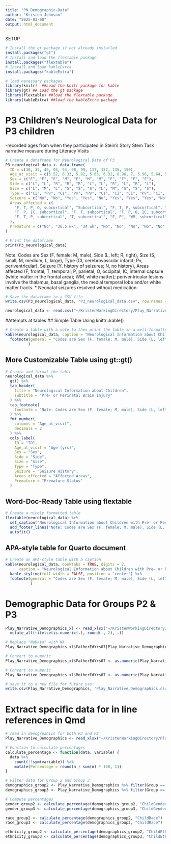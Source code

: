 ```yaml
---
title: "PN_Demographic-Data"
author: "Kristen Johnson"
date: "2025-03-08"
output: html_document
---
```


SETUP
```r
# Install the gt package if not already installed
install.packages("gt")
# Install and load the flextable package
install.packages("flextable")
# Install and load kableExtra
install.packages("kableExtra")

# load necessary packages
library(knitr)  ##Load the knitr package for kable
library(gt) ## Load the gt package
library(flextable) ##load the flextable package
library(kableExtra) ##load the kableExtra package
```

# P3 Children's Neurological Data for P3 children 
-recorded ages from when they participated in Stein's Story Stem Task narrative measure during Literacy Visits
```r
# Create a dataframe for Neurological Data of P3
P3_neurological_data <- data.frame(
  ID = c(30, 35, 46, 93, 94, 98, 99, 117, 132, 135, 150),
  Age_at_visit = c(5.52, 6.33, 5.82, 5.65, 6.32, 8.96, 7, 5.96, 5.64, 5.13, 5.25),
  Sex = c("F", "F", "F", "M", "F", "M", "M", "F", "F", "F", "F"),
  Side = c("L", "L", "R", "R", "R", "L", "L", "R", "L", "R", "L"),
  Size = c("L", "M", "L", "S", "S", "S", "L", "M", "S", "S", "S"),
  Type = c("CI", "Pv", "CI", "Pv", "Pv", "CI", "CI", "CI", "Pv", "CI", "Pv"),
  Seizure = c("No", "No", "Yes", "Yes", "No", "Yes", "Yes", "Yes", "No", "No*", "No"),
  Areas_affected = c(
    "F, T, P, O, subcortical", "Subcortical", "F, T, P, subcortical", "Subcortical",
    "T, P, IC, subcortical", "F, T, subcortical", "T, P, O, IC, subcortical",
    "F, T, P, subcortical", "T, subcortical", "F, P", "WM, subcortical"
  ),
  Premature = c("No", "36.5 wk", "34 wk", "No", "No", "No", "No", "No", "No", "No", "No")
)

# Print the dataframe
print(P3_neurological_data)
```
Note: Codes are Sex (F, female; M, male), Side (L, left; R, right), Size (S, small; M, medium; L, large), Type (CI, cerebrovascular infarct; Pv, periventricular), Seizure (Y. history of seizures; N, no history), Areas affected (F, frontal; T, temporal; P, parietal; O, occipital; IC, internal capsule (white matter in the frontal area); WM, white matter); periventricular lesions involve the thalamus, basal ganglia, the medial temporal lobe and/or white matter tracts. * Neonatal seizures resolved without medication.

```r
# Save the dataframe to a CSV file
write.csv(P3_neurological_data, "P3_neurological_data.csv", row.names = FALSE)
```

```r
neurological_data <- read.csv("~/KristenWorkingDirectory/Play_Narrative/PN_Datasets/Narrative/CSVs_of_Combined_Data_N/P3_neurological_data.csv")
```

#Attempts at tables
## Simple Table Using knittr::kable()
```r

# Create a table with a note to then print the table in a well-formatted way
kable(neurological_data, caption = "Neurological Information about Children with Pre- or Perinatal Brain Injury") %>%
  footnote(general = "Codes are Sex (F, female; M, male), Side (L, left; R, right), Size (S, small; M, medium; L, large), Type (CI, cerebrovascular infarct; Pv, periventricular), Seizure (Y. history of seizures; N, no history), Areas affected (F, frontal; T, temporal; P, parietal; O, occipital; IC, internal capsule (white matter in the frontal area); WM, white matter); periventricular lesions involve the thalamus, basal ganglia, the medial temporal lobe and/or white matter tracts. * Neonatal seizures resolved without medication."
          ) 
```

## More Customizable Table using gt::gt()
```r
# Create and format the table
neurological_data %>%
  gt() %>%
  tab_header(
    title = "Neurological Information about Children",
    subtitle = "Pre- or Perinatal Brain Injury"
  ) %>%
  tab_footnote(
    footnote = "Note: Codes are Sex (F, female; M, male), Side (L, left; R, right), Size (S, small; M, medium; L, large), Type (CI, cerebrovascular infarct; Pv, periventricular), Seizure (Y. history of seizures; N, no history), Areas affected (F, frontal; T, temporal; P, parietal; O, occipital; IC, internal capsule (white matter in the frontal area); WM, white matter); periventricular lesions involve the thalamus, basal ganglia, the medial temporal lobe and/or white matter tracts. * Neonatal seizures resolved without medication."
  ) %>%
  fmt_number(
    columns = "Age_at_visit",
    decimals = 2
  ) %>%
  cols_label(
    ID = "ID",
    Age_at_visit = "Age (yrs)",
    Sex = "Sex",
    Side = "Side",
    Size = "Size",
    Type = "Type",
    Seizure = "Seizure History",
    Areas_affected = "Affected Areas",
    Premature = "Premature Status"
  )
```

## Word-Doc-Ready Table using flextable
```r
# Create a nicely formatted table
flextable(neurological_data) %>%
  set_caption("Neurological Information about Children with Pre- or Perinatal Brain Injury") %>%
  add_footer_lines("Note: Codes are Sex (F, female; M, male), Side (L, left; R, right), Size (S, small; M, medium; L, large), Type (CI, cerebrovascular infarct; Pv, periventricular), Seizure (Y. history of seizures; N, no history), Areas affected (F, frontal; T, temporal; P, parietal; O, occipital; IC, internal capsule (white matter in the frontal area); WM, white matter); periventricular lesions involve the thalamus, basal ganglia, the medial temporal lobe and/or white matter tracts. * Neonatal seizures resolved without medication.") %>%
  autofit()
```

## APA-style table for Quarto document
```r
# Create an APA-style table with a caption
kable(neurological_data, booktabs = TRUE, digits = 2,
      caption = "Neurological Information about Children with Pre- or Perinatal Brain Injury") %>%
  kable_styling(full_width = FALSE, position = "center") %>%
  footnote(general = "Codes are Sex (F, female; M, male), Side (L, left; R, right), Size (S, small; M, medium; L, large), Type (CI, cerebrovascular infarct; Pv, periventricular), Seizure (Y. history of seizures; N, no history), Areas affected (F, frontal; T, temporal; P, parietal; O, occipital; IC, internal capsule (white matter in the frontal area); WM, white matter); periventricular lesions involve the thalamus, basal ganglia, the medial temporal lobe and/or white matter tracts. * Neonatal seizures resolved without medication."
           ) 
```



# Demographic Data for Groups P2 & P3
```r
Play_Narrative_Demographics_xl <- read_xlsx("~/KristenWorkingDirectory/Play_Narrative/PN_Datasets/Narrative/CSVs_of_Combined_Data_N/Play_Narrative_Demographics.xlsx") %>%
  mutate_all(~ifelse(is.numeric(.), round(., 2), .))

# Replace "NoData" with NA
Play_Narrative_Demographics_xl$FatherEdYrs07[Play_Narrative_Demographics_xl$FatherEdYrs07 == "NoData"] <- NA

# Convert to numeric
Play_Narrative_Demographics_xl$FatherEdYrs07 <- as.numeric(Play_Narrative_Demographics_xl$FatherEdYrs07)

# Convert to numeric
Play_Narrative_Demographics_xl$MotherEdYrs07 <- as.numeric(Play_Narrative_Demographics_xl$MotherEdYrs07)

# save it to a new file for future use:
write.csv(Play_Narrative_Demographics, "Play_Narrative_Demographics.csv", row.names = FALSE)
```

# Extract specific data for in line references in Qmd
```r
# read in demogrpahics for both P3 and P2
Play_Narrative_Demographics <- read_xlsx("~/KristenWorkingDirectory/Play_Narrative/PN_Datasets/Narrative/CSVs_of_Combined_Data_N/Play_Narrative_Demographics.xlsx")

# Function to calculate percentages
calculate_percentage <- function(data, variable) {
  data %>%
    count(!!sym(variable)) %>%
    mutate(Percentage = round(n / sum(n) * 100, 1))
}

# Filter data for Group 2 and Group 3
demographics_group2 <- Play_Narrative_Demographics %>% filter(Group == 2)
demographics_group3 <- Play_Narrative_Demographics %>% filter(Group == 3)

# Compute percentages
gender_group2 <- calculate_percentage(demographics_group2, "ChildGender")
gender_group3 <- calculate_percentage(demographics_group3, "ChildGender")

race_group2 <- calculate_percentage(demographics_group2, "ChildRace")
race_group3 <- calculate_percentage(demographics_group3, "ChildRace")

ethnicity_group2 <- calculate_percentage(demographics_group2, "ChildEthnicity")
ethnicity_group3 <- calculate_percentage(demographics_group3, "ChildEthnicity")
```

